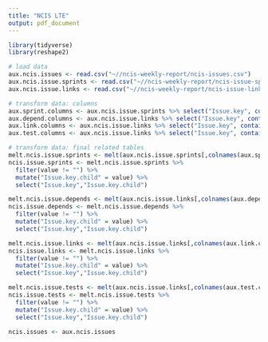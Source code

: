 ```yaml
---
title: "NCIS LTE"
output: pdf_document
---
```


```r
library(tidyverse)
library(reshape2)

# load data
aux.ncis.issues <- read.csv("~//ncis-weekly-report/ncis-issues.csv")
aux.ncis.issue.sprints <- read.csv("~//ncis-weekly-report/ncis-issue-sprints.csv")
aux.ncis.issue.links <- read.csv("~//ncis-weekly-report/ncis-issue-links.csv")

# transform data: columns
aux.sprint.columns <- aux.ncis.issue.sprints %>% select("Issue.key", contains('Sprint')) %>% head(0)
aux.depend.columns <- aux.ncis.issue.links %>% select("Issue.key", contains('Outward.issue.link..Depend')) %>% head(0)
aux.link.columns <- aux.ncis.issue.links %>% select("Issue.key", contains('Outward.issue.link..Links')) %>% head(0)
aux.test.columns <- aux.ncis.issue.links %>% select("Issue.key", contains('Outward.issue.link..Test.Case')) %>% head(0)

# transform data: final related tables
melt.ncis.issue.sprints <- melt(aux.ncis.issue.sprints[,colnames(aux.sprint.columns)],id.vars = 1)
ncis.issue.sprints <- melt.ncis.issue.sprints %>% 
  filter(value != "") %>% 
  mutate("Issue.key.child" = value) %>%
  select("Issue.key","Issue.key.child")

melt.ncis.issue.depends <- melt(aux.ncis.issue.links[,colnames(aux.depend.columns)],id.vars = 1)
ncis.issue.depends <- melt.ncis.issue.depends %>% 
  filter(value != "") %>% 
  mutate("Issue.key.child" = value) %>%
  select("Issue.key","Issue.key.child")

melt.ncis.issue.links <- melt(aux.ncis.issue.links[,colnames(aux.link.columns)],id.vars = 1)
ncis.issue.links <- melt.ncis.issue.links %>% 
  filter(value != "") %>% 
  mutate("Issue.key.child" = value) %>%
  select("Issue.key","Issue.key.child")

melt.ncis.issue.tests <- melt(aux.ncis.issue.links[,colnames(aux.test.columns)],id.vars = 1)
ncis.issue.tests <- melt.ncis.issue.tests %>% 
  filter(value != "") %>% 
  mutate("Issue.key.child" = value) %>%
  select("Issue.key","Issue.key.child")

ncis.issues <- aux.ncis.issues
```
